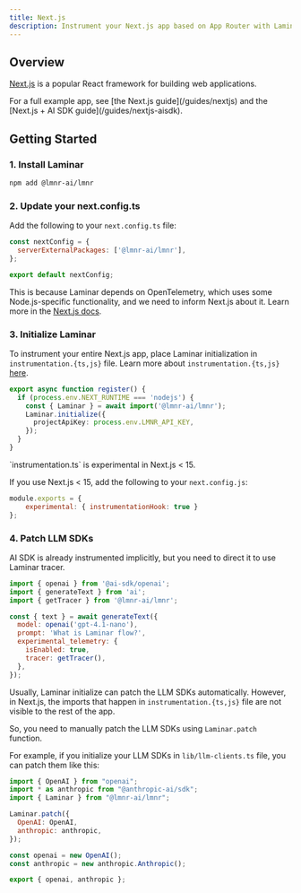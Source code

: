 ```yaml
---
title: Next.js
description: Instrument your Next.js app based on App Router with Laminar
---
```


## Overview

[Next.js](https://nextjs.org/) is a popular React framework for building web applications.

<Note>
For a full example app, see [the Next.js guide](/guides/nextjs) and the [Next.js + AI SDK guide](/guides/nextjs-aisdk).
</Note>

## Getting Started

### 1. Install Laminar

```bash
npm add @lmnr-ai/lmnr
```

### 2. Update your next.config.ts

Add the following to your `next.config.ts` file:

```javascript next.config.ts
const nextConfig = {
  serverExternalPackages: ['@lmnr-ai/lmnr'],
};

export default nextConfig;
```

This is because Laminar depends on OpenTelemetry, which uses some Node.js-specific functionality, and we need to inform Next.js about it. Learn more in the [Next.js docs](https://nextjs.org/docs/app/api-reference/config/next-config-js/serverExternalPackages).


### 3. Initialize Laminar

To instrument your entire Next.js app, place Laminar initialization in `instrumentation.{ts,js}` file. Learn more about `instrumentation.{ts,js}` [here](https://nextjs.org/docs/app/building-your-application/optimizing/instrumentation).

```typescript instrumentation.ts
export async function register() {
  if (process.env.NEXT_RUNTIME === 'nodejs') {
    const { Laminar } = await import('@lmnr-ai/lmnr');
    Laminar.initialize({
      projectApiKey: process.env.LMNR_API_KEY,
    });
  }
}
```

<Note>
`instrumentation.ts` is experimental in Next.js < 15.
</Note>

If you use Next.js < 15, add the following to your `next.config.js`:

```javascript next.config.js
module.exports = {
    experimental: { instrumentationHook: true }
};
```

### 4. Patch LLM SDKs

<Tabs>
<Tab title="AI SDKs">
AI SDK is already instrumented implicitly, but you need to direct it to use Laminar tracer.

```javascript {3,8-11}
import { openai } from '@ai-sdk/openai';
import { generateText } from 'ai';
import { getTracer } from '@lmnr-ai/lmnr';

const { text } = await generateText({
  model: openai('gpt-4.1-nano'),
  prompt: 'What is Laminar flow?',
  experimental_telemetry: {
    isEnabled: true,
    tracer: getTracer(),
  },
});
```

</Tab>
<Tab title="Other LLM SDKs">

Usually, Laminar initialize can patch the LLM SDKs automatically. However, in Next.js, the imports
that happen in `instrumentation.{ts,js}` file are not visible to the rest of the app.

So, you need to manually patch the LLM SDKs using `Laminar.patch` function.

For example, if you initialize your LLM SDKs in `lib/llm-clients.ts` file, you can patch them like this:

```javascript lib/llm-clients.ts {3-8}
import { OpenAI } from "openai";
import * as anthropic from "@anthropic-ai/sdk";
import { Laminar } from "@lmnr-ai/lmnr";

Laminar.patch({
  OpenAI: OpenAI,
  anthropic: anthropic,
});

const openai = new OpenAI();
const anthropic = new anthropic.Anthropic();

export { openai, anthropic };
```
</Tab>
</Tabs>
